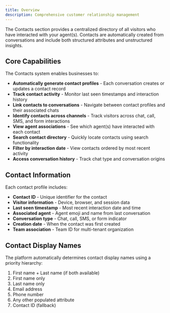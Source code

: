 ```yaml
---
title: Overview
description: Comprehensive customer relationship management
---
```


The Contacts section provides a centralized directory of all visitors who have interacted with your agent(s). Contacts are automatically created from conversations and include both structured attributes and unstructured insights.

## Core Capabilities

The Contacts system enables businesses to:

- **Automatically generate contact profiles** - Each conversation creates or updates a contact record
- **Track contact activity** - Monitor last seen timestamps and interaction history
- **Link contacts to conversations** - Navigate between contact profiles and their associated chats
- **Identify contacts across channels** - Track visitors across chat, call, SMS, and form interactions
- **View agent associations** - See which agent(s) have interacted with each contact
- **Search contact directory** - Quickly locate contacts using search functionality
- **Filter by interaction date** - View contacts ordered by most recent activity
- **Access conversation history** - Track chat type and conversation origins

## Contact Information

Each contact profile includes:

- **Contact ID** - Unique identifier for the contact
- **Visitor information** - Device, browser, and session data
- **Last seen timestamp** - Most recent interaction date and time
- **Associated agent** - Agent emoji and name from last conversation
- **Conversation type** - Chat, call, SMS, or form indicator
- **Creation date** - When the contact was first created
- **Team association** - Team ID for multi-tenant organization

## Contact Display Names

The platform automatically determines contact display names using a priority hierarchy:

1. First name + Last name (if both available)
2. First name only
3. Last name only
4. Email address
5. Phone number
6. Any other populated attribute
7. Contact ID (fallback)
